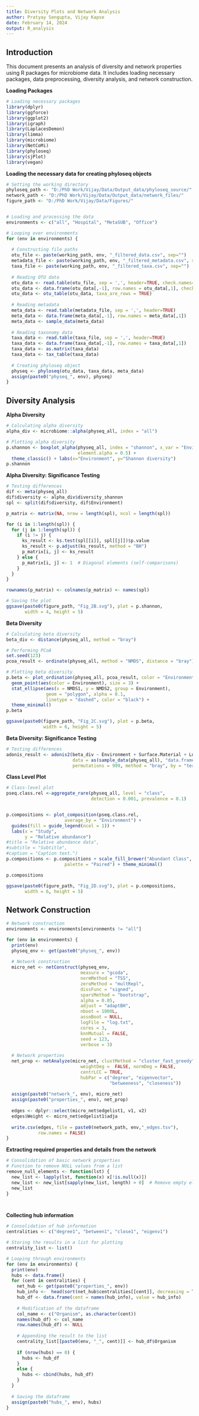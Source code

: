 ---
title: Diversity Plots and Network Analysis
author: Pratyay Sengupta, Vijay Kapse
date: February 14, 2024
output: R_analysis
---

## **Introduction**

This document presents an analysis of diversity and network properties using R packages for microbiome data. It includes loading necessary packages, data preprocessing, diversity analysis, and network construction.

**Loading Packages**

```{r load-packages, echo=TRUE}
# Loading necessary packages
library(dplyr)
library(ggforce)
library(ggplot2)
library(igraph)
library(LaplacesDemon)
library(limma)
library(microbiome)
library(NetCoMi)
library(phyloseq)
library(sjPlot)
library(vegan)
```

**Loading the necessary data for creating phyloseq objects**

```{r}
# Setting the working directory
phyloseq_path <- "D:/PhD Work/Vijay/Data/Output_data/phyloseq_source/"
network_path <- "D:/PhD Work/Vijay/Data/Output_data/network_files/"
figure_path <- "D:/PhD Work/Vijay/Data/Figures/"


# Loading and processing the data
environments <- c("all", "Hospital", "MetaSUB", "Office")

# Looping over environments
for (env in environments) {
  
  # Constructing file paths
  otu_file <- paste(working_path, env, "_filtered_data.csv", sep="")
  metadata_file <- paste(working_path, env, "_filtered_metadata.csv", sep="")
  taxa_file <- paste(working_path, env, "_filtered_taxa.csv", sep="")
  
  # Reading OTU data
  otu_data <- read.table(otu_file, sep = ',', header=TRUE, check.names=FALSE)
  otu_data <- data.frame(otu_data[,-1], row.names = otu_data[,1], check.names=FALSE)
  otu_data <- otu_table(otu_data, taxa_are_rows = TRUE)
  
  # Reading metadata
  meta_data <- read.table(metadata_file, sep = ',', header=TRUE)
  meta_data <- data.frame(meta_data[,-1], row.names = meta_data[,1])
  meta_data <- sample_data(meta_data)
  
  # Reading taxonomy data
  taxa_data <- read.table(taxa_file, sep = ',', header=TRUE)
  taxa_data <- data.frame(taxa_data[,-1], row.names = taxa_data[,1])
  taxa_data <- as.matrix(taxa_data)
  taxa_data <- tax_table(taxa_data)
  
  # Creating phyloseq object
  physeq <- phyloseq(otu_data, taxa_data, meta_data) 
  assign(paste0("physeq_", env), physeq)
}
```

## **Diversity Analysis**

**Alpha Diversity**

```{r}
# Calculating alpha diversity
alpha_div <- microbiome::alpha(physeq_all, index = "all")

# Plotting alpha diversity
p.shannon <- boxplot_alpha(physeq_all, index = "shannon", x_var = "Environment",
                           element.alpha = 0.5) +
  theme_classic() + labs(x="Environment", y="Shannon diversity")
p.shannon
```

**Alpha Diversity: Significance Testing**

```{r}
# Testing differences
dif <- meta(physeq_all)
dif$diversity <- alpha_div$diversity_shannon
spl <- split(dif$diversity, dif$Environment)

p_matrix <- matrix(NA, nrow = length(spl), ncol = length(spl))

for (i in 1:length(spl)) {
  for (j in 1:length(spl)) {
    if (i != j) {
      ks_result <- ks.test(spl[[i]], spl[[j]])$p.value
      ks_result <- p.adjust(ks_result, method = "BH")
      p_matrix[i, j] <- ks_result
    } else {
      p_matrix[i, j] <- 1  # Diagonal elements (self-comparisons)
    }
  }
}

rownames(p_matrix) <- colnames(p_matrix) <- names(spl)

# Saving the plot
ggsave(paste0(figure_path, "Fig_2B.svg"), plot = p.shannon, 
       width = 4, height = 5)
```

**Beta Diversity**

```{r}
# Calculating beta diversity
beta_div <- distance(physeq_all, method = "bray")

# Performing PCoA
set.seed(123)
pcoa_result <- ordinate(physeq_all, method = "NMDS", distance = "bray")
```

```{r}
# Plotting beta diversity
p.beta <- plot_ordination(physeq_all, pcoa_result, color = "Environment") + 
  geom_point(aes(color = Environment), size = 3) +
  stat_ellipse(aes(x = NMDS1, y = NMDS2, group = Environment),
               geom = "polygon", alpha = 0.1, 
               linetype = "dashed", color = "black") +
  theme_minimal()
p.beta

ggsave(paste0(figure_path, "Fig_2C.svg"), plot = p.beta, 
              width = 6, height = 5)


```

**Beta Diversity: Significance Testing**

```{r}
# Testing differences
adonis_result <- adonis2(beta_div ~ Environment + Surface.Material + Location + Site, 
                         data = as(sample_data(physeq_all), "data.frame"),
                         permutations = 999, method = "bray", by = "terms")
```

**Class Level Plot**

```{r}
# Class-level plot
pseq.class.rel <-aggregate_rare(physeq_all, level = "class", 
                                detection = 0.001, prevalence = 0.1)


p.compositions <- plot_composition(pseq.class.rel,
                      average_by = "Environment") + 
  guides(fill = guide_legend(ncol = 1)) + 
  labs(x = "Study", 
       y = "Relative abundance")
#title = "Relative abundance data", 
#subtitle = "Subtitle",
#caption = "Caption text.") 
p.compositions <- p.compositions + scale_fill_brewer("Abundant Class", 
                      palette = "Paired") + theme_minimal()

p.compositions

ggsave(paste0(figure_path, "Fig_2D.svg"), plot = p.compositions, 
       width = 6, height = 5)
```

## **Network Construction**

```{r}
# Network construction
environments <- environments[environments != "all"]

for (env in environments) {
  print(env)
  physeq_env <- get(paste0("physeq_", env))
  
  # Network construction
  micro_net <- netConstruct(physeq_env,
                            measure = "gcoda",
                            normMethod = "TSS",
                            zeroMethod = "multRepl",
                            dissFunc = "signed",
                            sparsMethod = "bootstrap",
                            alpha = 0.05,
                            adjust = "adaptBH",
                            nboot = 1000L,
                            assoBoot = NULL,
                            logFile = "log.txt",
                            cores = 3,
                            knnMutual = FALSE,
                            seed = 123,
                            verbose = 3)
  
  # Network properties
  net_prop <- netAnalyze(micro_net, clustMethod = "cluster_fast_greedy",
                            weightDeg =  FALSE, normDeg = FALSE,
                            centrLCC = TRUE,
                            hubPar = c("degree", "eigenvector", 
                                       "betweeness", "closeness"))
  
  assign(paste0("network_", env), micro_net)
  assign(paste0("properties_", env), net_prop)
  
  edges <- dplyr::select(micro_net$edgelist1, v1, v2)
  edges$Weight <- micro_net$edgelist1$adja
  
  write.csv(edges, file = paste0(network_path, env,"_edges.tsv"), 
            row.names = FALSE)
}
```

**Extracting required properties and details from the network**

```{r}
# Consolidation of basic network properties
# Function to remove NULL values from a list
remove_null_elements <- function(lst) {
  new_list <- lapply(lst, function(x) x[!is.null(x)])
  new_list <- new_list[sapply(new_list, length) > 0]  # Remove empty elements
  new_list
}




```

**Collecting hub information**

```{r}
# Consolidation of hub information
centralities <- c("degree1", "between1", "close1", "eigenv1")

# Storing the results in a list for plotting
centrality_list <- list()

# Looping through environments
for (env in environments) {
  print(env)
  hubs <- data.frame()
  for (cent in centralities) {
    net_hub <- get(paste0("properties_", env))
    hub_info <-  head(sort(net_hub$centralities[[cent]], decreasing = TRUE), 10)
    hub_df <- data.frame(cent = names(hub_info), value = hub_info)
    
    # Modification of the dataframe
    col_name <- c("Organism", as.character(cent))
    names(hub_df) <- col_name
    row.names(hub_df) <- NULL
    
    # Appending the result to the list
    centrality_list[[paste0(env, "_", cent)]] <- hub_df$Organism
    
    if (nrow(hubs) == 0) {
      hubs <- hub_df
    }
    else {
      hubs <- cbind(hubs, hub_df)
    }
  }
  
  # Saving the dataframe
  assign(paste0("hubs_", env), hubs)
}
```
